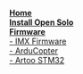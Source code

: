 '''[[Open Solo Home|Home]]'''<br>
'''[[Install Open Solo]]'''<br>
'''[[Firmware We Use|Firmware]]'''<br>
[[IMX Firmware |- IMX Firmware]]<br>
[[ArduCopter Firmware | - ArduCopter]]<br>
[[Artoo STM32 | - Artoo STM32]]<br>
